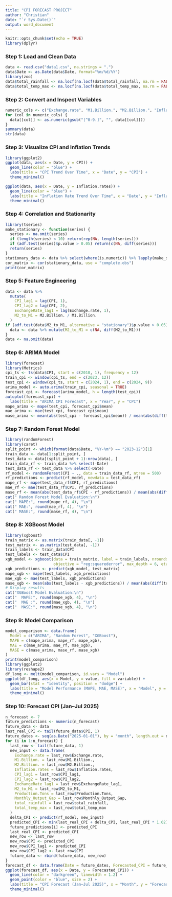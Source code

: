 ---
title: "CPI FORECAST PROJECT"
author: "Christian"
date: "`r Sys.Date()`"
output: word_document
---

```{r setup, include=FALSE}
knitr::opts_chunk$set(echo = TRUE)
library(dplyr)
```

### Step 1: Load and Clean Data

```{r}
data <- read.csv("data1.csv", na.strings = ".")
data$Date <- as.Date(data$Date, format="%m/%d/%Y")
library(zoo)
data$total_rainfall <- na.locf(na.locf(data$total_rainfall, na.rm = FALSE), fromLast = TRUE)
data$total_temp_max <- na.locf(na.locf(data$total_temp_max, na.rm = FALSE), fromLast = TRUE)
```

### Step 2: Convert and Inspect Variables

```{r}
numeric_cols <- c("Exchange.rate", "M1.Billion.", "M2.Billion.", "Inflation.rates")
for (col in numeric_cols) {
  data[[col]] <- as.numeric(gsub("[^0-9.]", "", data[[col]]))
}
summary(data)
str(data)
```

### Step 3: Visualize CPI and Inflation Trends

```{r}
library(ggplot2)
ggplot(data, aes(x = Date, y = CPI)) +
  geom_line(color = "blue") +
  labs(title = "CPI Trend Over Time", x = "Date", y = "CPI") +
  theme_minimal()

ggplot(data, aes(x = Date, y = Inflation.rates)) +
  geom_line(color = "blue") +
  labs(title = "Inflation Rate Trend Over Time", x = "Date", y = "Inflation Rate") +
  theme_minimal()
```

### Step 4: Correlation and Stationarity

```{r}
library(tseries)
make_stationary <- function(series) {
  series <- na.omit(series)
  if (length(series) < 10) return(rep(NA, length(series)))
  if (adf.test(series)$p.value > 0.05) return(c(NA, diff(series)))
  return(series)
}
stationary_data <- data %>% select(where(is.numeric)) %>% lapply(make_stationary) %>% do.call(cbind, .) %>% na.omit()
cor_matrix <- cor(stationary_data, use = "complete.obs")
print(cor_matrix)
```

### Step 5: Feature Engineering

```{r}
data <- data %>%
  mutate(
    CPI_lag1 = lag(CPI, 1),
    CPI_lag2 = lag(CPI, 2),
    ExchangeRate_lag1 = lag(Exchange.rate, 1),
    M2_to_M1 = M2.Billion. / M1.Billion.
  )
if (adf.test(data$M2_to_M1, alternative = "stationary")$p.value > 0.05) {
  data <- data %>% mutate(M2_to_M1 = c(NA, diff(M2_to_M1)))
}
data <- na.omit(data)
```

### Step 6: ARIMA Model

```{r}
library(forecast)
library(Metrics)
cpi_ts <- ts(data$CPI, start = c(2010, 1), frequency = 12)
train_cpi <- window(cpi_ts, end = c(2023, 12))
test_cpi <- window(cpi_ts, start = c(2024, 1), end = c(2024, 9))
arima_model <- auto.arima(train_cpi, seasonal = TRUE)
forecast_cpi <- forecast(arima_model, h = length(test_cpi))
autoplot(forecast_cpi) +
  labs(title = "ARIMA CPI Forecast", x = "Year", y = "CPI")
mape_arima <- mape(test_cpi, forecast_cpi$mean)
mae_arima <- mae(test_cpi, forecast_cpi$mean)
mase_arima <- mean(abs(test_cpi - forecast_cpi$mean)) / mean(abs(diff(train_cpi)))
```

### Step 7: Random Forest Model

```{r}
library(randomForest)
library(caret)
split_point <- which(format(data$Date, "%Y-%m") == "2023-12")[1]
train_data <- data[1:split_point, ]
test_data <- data[(split_point + 1):nrow(data), ]
train_data_rf <- train_data %>% select(-Date)
test_data_rf <- test_data %>% select(-Date)
rf_model <- randomForest(CPI ~ ., data = train_data_rf, ntree = 500)
rf_predictions <- predict(rf_model, newdata = test_data_rf)
mape_rf <- mape(test_data_rf$CPI, rf_predictions)
mae_rf <- mae(test_data_rf$CPI, rf_predictions)
mase_rf <- mean(abs(test_data_rf$CPI - rf_predictions)) / mean(abs(diff(train_data_rf$CPI)))
cat(" Random Forest Model Evaluation:\n")
cat(" MAPE:", round(mape_rf, 4), "\n")
cat(" MAE:", round(mae_rf, 4), "\n")
cat(" MASE:", round(mase_rf, 4), "\n")
```

### Step 8: XGBoost Model

```{r}
library(xgboost)
train_matrix <- as.matrix(train_data[, -1])
test_matrix <- as.matrix(test_data[, -1])
train_labels <- train_data$CPI
test_labels <- test_data$CPI
xgb_model <- xgboost(data = train_matrix, label = train_labels, nrounds = 100,
                     objective = "reg:squarederror", max_depth = 6, eta = 0.1, verbose = 0)
xgb_predictions <- predict(xgb_model, test_matrix)
mape_xgb <- mape(test_labels, xgb_predictions)
mae_xgb <- mae(test_labels, xgb_predictions)
mase_xgb <- mean(abs(test_labels - xgb_predictions)) / mean(abs(diff(train_labels)))
# Display results
cat("XGBoost Model Evaluation:\n")
cat("  MAPE:", round(mape_xgb, 4), "\n")
cat("  MAE :", round(mae_xgb, 4), "\n")
cat("  MASE:", round(mase_xgb, 4), "\n")
```

### Step 9: Model Comparison

```{r}
model_comparison <- data.frame(
  Model = c("ARIMA", "Random Forest", "XGBoost"),
  MAPE = c(mape_arima, mape_rf, mape_xgb),
  MAE = c(mae_arima, mae_rf, mae_xgb),
  MASE = c(mase_arima, mase_rf, mase_xgb)
)
print(model_comparison)
library(ggplot2)
library(reshape2)
df_long <- melt(model_comparison, id.vars = "Model")
ggplot(df_long, aes(x = Model, y = value, fill = variable)) +
  geom_bar(stat = "identity", position = "dodge") +
  labs(title = "Model Performance (MAPE, MAE, MASE)", x = "Model", y = "Metric Value") +
  theme_minimal()
```

### Step 10: Forecast CPI (Jan–Jul 2025)

```{r}
n_forecast <- 7
future_predictions <- numeric(n_forecast)
future_data <- data
last_real_CPI <- tail(future_data$CPI, 1)
future_dates <- seq(as.Date("2025-01-01"), by = "month", length.out = n_forecast)
for (i in 1:n_forecast) {
  last_row <- tail(future_data, 1)
  new_input <- data.frame(
    Exchange.rate = last_row$Exchange.rate,
    M1.Billion. = last_row$M1.Billion.,
    M2.Billion. = last_row$M2.Billion.,
    Inflation.rates = last_row$Inflation.rates,
    CPI_lag1 = last_row$CPI_lag1,
    CPI_lag2 = last_row$CPI_lag2,
    ExchangeRate_lag1 = last_row$ExchangeRate_lag1,
    M2_to_M1 = last_row$M2_to_M1,
    Production.Tons = last_row$Production.Tons,
    Monthly_Output_Gap = last_row$Monthly_Output_Gap,
    total_rainfall = last_row$total_rainfall,
    total_temp_max = last_row$total_temp_max
  )
  delta_CPI <- predict(rf_model, new_input)
  predicted_CPI <- min(last_real_CPI + delta_CPI, last_real_CPI * 1.02)
  future_predictions[i] <- predicted_CPI
  last_real_CPI <- predicted_CPI
  new_row <- last_row
  new_row$CPI <- predicted_CPI
  new_row$CPI_lag1 <- predicted_CPI
  new_row$CPI_lag2 <- last_row$CPI
  future_data <- rbind(future_data, new_row)
}
forecast_df <- data.frame(Date = future_dates, Forecasted_CPI = future_predictions)
ggplot(forecast_df, aes(x = Date, y = Forecasted_CPI)) +
  geom_line(color = "darkgreen", linewidth = 1.2) +
  geom_point(color = "blue", size = 2) +
  labs(title = "CPI Forecast (Jan–Jul 2025)", x = "Month", y = "Forecasted CPI") +
  theme_minimal()
```
